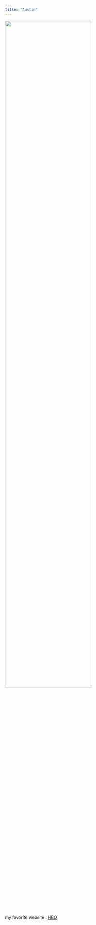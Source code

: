 ```yaml
---
title: "Austin"
---
```


<img src="images/20170619_170124 2.jpg" style="width:75%">

my favorite website : [HBO](https://www.hbo.com/)